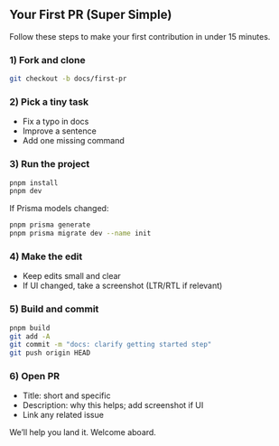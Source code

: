 ## Your First PR (Super Simple)

Follow these steps to make your first contribution in under 15 minutes.

### 1) Fork and clone

```bash
git checkout -b docs/first-pr
```

### 2) Pick a tiny task

- Fix a typo in docs
- Improve a sentence
- Add one missing command

### 3) Run the project

```bash
pnpm install
pnpm dev
```

If Prisma models changed:

```bash
pnpm prisma generate
pnpm prisma migrate dev --name init
```

### 4) Make the edit

- Keep edits small and clear
- If UI changed, take a screenshot (LTR/RTL if relevant)

### 5) Build and commit

```bash
pnpm build
git add -A
git commit -m "docs: clarify getting started step"
git push origin HEAD
```

### 6) Open PR

- Title: short and specific
- Description: why this helps; add screenshot if UI
- Link any related issue

We’ll help you land it. Welcome aboard.


